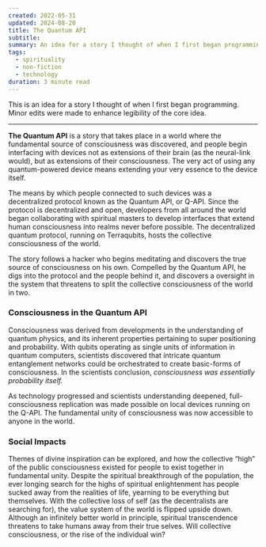 ```yaml
---
created: 2022-05-31
updated: 2024-08-20
title: The Quantum API
subtitle: 
summary: An idea for a story I thought of when I first began programming.
tags:
  - spirituality
  - non-fiction
  - technology
duration: 3 minute read
---
```

This is an idea for a story I thought of when I first began programming. Minor edits were made to enhance legibility of the core idea.
***

**The Quantum API** is a story that takes place in a world where the fundamental source of consciousness was discovered, and people begin interfacing with devices not as extensions of their brain (as the neural-link would), but as extensions of their consciousness. The very act of using any quantum-powered device means extending your very essence to the device itself. 

The means by which people connected to such devices was a decentralized protocol known as the Quantum API, or Q-API. Since the protocol is decentralized and open, developers from all around the world began collaborating with spiritual masters to develop interfaces that extend human consciousness into realms never before possible. The decentralized quantum protocol, running on Terraqubits, hosts the collective consciousness of the world.

The story follows a hacker who begins meditating and discovers the true source of consciousness on his own. Compelled by the Quantum API, he digs into the protocol and the people behind it, and discovers a oversight in the system that threatens to split the collective consciousness of the world in two.

### Consciousness in the Quantum API
Consciousness was derived from developments in the understanding of quantum physics, and its inherent properties pertaining to super positioning and probability. With qubits operating as single units of information in quantum computers, scientists discovered that intricate quantum entanglement networks could be orchestrated to create basic-forms of consciousness. In the scientists conclusion, *consciousness was essentially probability itself.* 

As technology progressed and scientists understanding deepened, full-consciousness replication was made possible on local devices running on the Q-API.  The fundamental unity of consciousness was now accessible to anyone in the world.

### Social Impacts
Themes of divine inspiration can be explored, and how the collective “high” of the public consciousness existed for people to exist together in fundamental unity. Despite the spiritual breakthrough of the population, the ever longing search for the highs of spiritual enlightenment has people sucked away from the realities of life, yearning to be everything but themselves. With the collective loss of self (as the decentralists are searching for), the value system of the world is flipped upside down. Although an infinitely better world in principle, spiritual transcendence threatens to take humans away from their true selves. Will collective consciousness, or the rise of the individual win?
